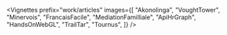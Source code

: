 
<Vignettes
    prefix="work/articles"
    images={[
        "Akonolinga",
        "VoughtTower",
        "Minervois",
        "FrancaisFacile",
        "MediationFamilliale",
        "ApiHrGraph",
        "HandsOnWebGL",
        "TrailTar",
        "Tournus",
    ]}
/>
